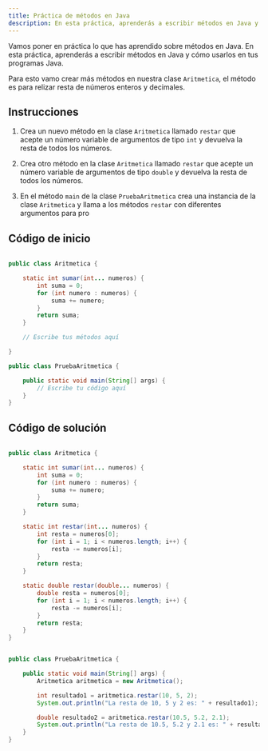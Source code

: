 ```yaml
---
title: Práctica de métodos en Java
description: En esta práctica, aprenderás a escribir métodos en Java y cómo usarlos en tus programas Java.
---
```


Vamos poner en práctica lo que has aprendido sobre métodos en Java. En esta práctica, aprenderás a escribir métodos en Java y cómo usarlos en tus programas Java.

Para esto vamo crear más métodos en nuestra clase `Aritmetica`, el método es para relizar resta de números enteros y decimales.

## Instrucciones

1. Crea un nuevo método en la clase `Aritmetica` llamado `restar` que acepte un número variable de argumentos de tipo `int` y devuelva la resta de todos los números.

2. Crea otro método en la clase `Aritmetica` llamado `restar` que acepte un número variable de argumentos de tipo `double` y devuelva la resta de todos los números.

3. En el método `main` de la clase `PruebaAritmetica` crea una instancia de la clase `Aritmetica` y llama a los métodos `restar` con diferentes argumentos para pro

## Código de inicio

```java

public class Aritmetica {

    static int sumar(int... numeros) {
        int suma = 0;
        for (int numero : numeros) {
            suma += numero;
        }
        return suma;
    }

    // Escribe tus métodos aquí

}

public class PruebaAritmetica {

    public static void main(String[] args) {
        // Escribe tu código aquí
    }
}

```

## Código de solución

```java

public class Aritmetica {

    static int sumar(int... numeros) {
        int suma = 0;
        for (int numero : numeros) {
            suma += numero;
        }
        return suma;
    }

    static int restar(int... numeros) {
        int resta = numeros[0];
        for (int i = 1; i < numeros.length; i++) {
            resta -= numeros[i];
        }
        return resta;
    }

    static double restar(double... numeros) {
        double resta = numeros[0];
        for (int i = 1; i < numeros.length; i++) {
            resta -= numeros[i];
        }
        return resta;
    }
}

```



```java	

public class PruebaAritmetica {

    public static void main(String[] args) {
        Aritmetica aritmetica = new Aritmetica();

        int resultado1 = aritmetica.restar(10, 5, 2);
        System.out.println("La resta de 10, 5 y 2 es: " + resultado1);

        double resultado2 = aritmetica.restar(10.5, 5.2, 2.1);
        System.out.println("La resta de 10.5, 5.2 y 2.1 es: " + resultado2);
    }
}

```

 

